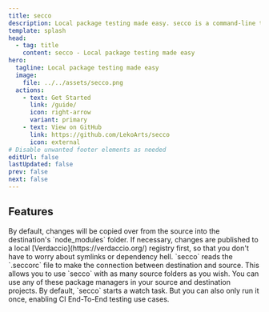 ```yaml
---
title: secco
description: Local package testing made easy. secco is a command-line tool for local development. It uses Verdaccio and direct file copying to apply your latest changes to other projects.
template: splash
head:
  - tag: title
    content: secco - Local package testing made easy
hero:
  tagline: Local package testing made easy
  image:
    file: ../../assets/secco.png
  actions:
    - text: Get Started
      link: /guide/
      icon: right-arrow
      variant: primary
    - text: View on GitHub
      link: https://github.com/LekoArts/secco
      icon: external
# Disable unwanted footer elements as needed
editUrl: false
lastUpdated: false
prev: false
next: false
---
```



## Features

<CardGrid>
	<Card title="File Sync & Package Publishing" icon="random">
		By default, changes will be copied over from the source into the destination's `node_modules` folder. If necessary, changes are published to a local [Verdaccio](https://verdaccio.org/) registry first, so that you don't have to worry about symlinks or dependency hell.
	</Card>
	<Card title="Link Multiple Projects" icon="add-document">
		`secco` reads the `.seccorc` file to make the connection between destination and source. This allows you to use `secco` with as many source folders as you wish.
	</Card>
	<Card title="npm, yarn, pnpm, and bun support" icon="setting">
		You can use any of these package managers in your source and destination projects.
	</Card>
	<Card title="Watch and CI mode" icon="forward-slash">
		By default, `secco` starts a watch task. But you can also only run it once, enabling CI End-To-End testing use cases.
	</Card>
</CardGrid>

<Footer />
